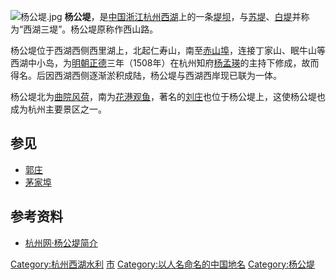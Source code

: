 {{refimprove|time=2019-09-08T05:36:31+00:00}}
[[File:杨公堤.jpg|thumb]]
'''杨公堤'''，是[[中国|中国]][[浙江|浙江]][[杭州|杭州]][[西湖|西湖]]上的一条[[堤坝|堤坝]]，与[[苏堤|苏堤]]、[[白堤|白堤]]并称为“西湖三堤”。杨公堤原称作西山路。

杨公堤位于西湖西侧西里湖上，北起仁寿山，南至[[赤山埠|赤山埠]]，连接丁家山、眠牛山等西湖中小岛，为[[明朝|明朝]][[正德_(明朝)|正德]]三年（1508年）在杭州知府[[杨孟瑛|杨孟瑛]]的主持下修成，故而得名。后因西湖西侧逐渐淤积成陆，杨公堤与西湖西岸现已联为一体。

杨公堤北为[[曲院风荷|曲院风荷]]，南为[[花港观鱼|花港观鱼]]，著名的[[西湖国宾馆|刘庄]]也位于杨公堤上，这使杨公堤也成为杭州主要景区之一。

==参见==
*[[郭庄|郭庄]]
*[[茅家埠|茅家埠]]
==参考资料==
*[https://web.archive.org/web/20070410200805/http://www.hangzhou.com.cn/20050801/ca1173191.htm 杭州网·杨公堤简介]

{{西湖十景}}

[[Category:杭州西湖水利|Category:杭州西湖水利]]
[[Category:杭州文物保护单位|市]]
[[Category:以人名命名的中国地名|Category:以人名命名的中国地名]]
[[Category:杨公堤|Category:杨公堤]]